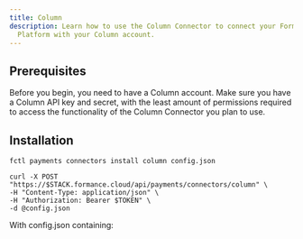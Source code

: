 ```yaml
---
title: Column
description: Learn how to use the Column Connector to connect your Formance
  Platform with your Column account.
---
```



## Prerequisites

Before you begin, you need to have a Column account. Make sure you have a Column API key and secret, with the least amount of permissions required to access the functionality of the Column Connector you plan to use.

<ApiWarning/>

<Column/>

## Installation

<StackCmd>

```shell
fctl payments connectors install column config.json
```

```shell
curl -X POST "https://$STACK.formance.cloud/api/payments/connectors/column" \
-H "Content-Type: application/json" \
-H "Authorization: Bearer $TOKEN" \
-d @config.json
```

</StackCmd>

With config.json containing:

<ReactJson
  src={ColumnConfig}
  theme="ocean"
  displayDataTypes={false}
  collapsed={1}
  name={false}
  indentWidth={2}
/>

<ColumnPostInstall/>
